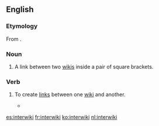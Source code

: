 {{wikipedia}}
{{selfref|For interwiki related to the Wikimedia projects, see [[Wikipedia:Wikipedia:InterWikimedia links|Wikipedia:InterWikimedia links]].}}
==English==

===Etymology===
From {{prefix|inter|wiki}}.

===Noun===
{{en-noun}}

# {{context|Wiktionary and WMF jargon|lang=en}} A link between two [[wiki]]s inside a pair of square brackets.<!--that is, not in the style of a URL like http://en.wiktionary.org/wiki/interwiki--><!--is that really part of the definition, or is any link between wikis an interwiki link?-->

===Verb===
{{en-verb|interwikis|interwikiing|interwikied}}

# {{context|Wiktionary and WMF jargon|lang=en}} To create [[link]]s between one [[wiki]] and another.
#* {{quote-book|year=2008|page=415|passage=Any page, not just articles, can be '''interwikied'''.|author=Phoebe Ayers, Charles Matthews, Ben Yates}}

[[es:interwiki]]
[[fr:interwiki]]
[[ko:interwiki]]
[[nl:interwiki]]